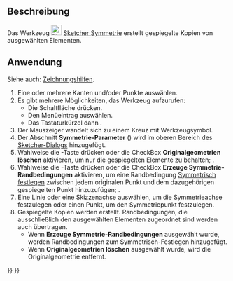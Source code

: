 <languages/>

{{Docnav/de
|[[Sketcher_Offset/de|Versatzkontur]]
|[[Sketcher_RemoveAxesAlignment/de|AchsenausrichtungenEntfernen]]
|[[Sketcher_Workbench/de|Sketcher]]
|IconL=Sketcher_Offset.svg
|IconR=Sketcher_RemoveAxesAlignment.svg
|IconC=Workbench_Sketcher.svg
}}

{{GuiCommand/de
|Name=Sketcher Symmetry
|Name/de=Sketcher Symmetrie
|MenuLocation=Skizze → Skizzenwerkzeuge → Symmetrie
|Workbenches=[[Sketcher_Workbench/de|Sketcher]]
|Shortcut={{KEY|Z}} {{KEY|S}}
|Version=0.16
|SeeAlso=[[Sketcher_MirrorSketch/de|Sketcher SkizzeSpiegeln]]
}}

<span id="Description"></span>
==Beschreibung==

Das Werkzeug [[Image:Sketcher_Symmetry.svg|24px]] [[Sketcher_Symmetry/de|Sketcher Symmetrie]] erstellt gespiegelte Kopien von ausgewählten Elementen.

<span id="Usage"></span>
==Anwendung== 

Siehe auch: [[Sketcher_Workbench/de#Zeichnungshilfen|Zeichnungshilfen]].

# Eine oder mehrere Kanten und/oder Punkte auswählen.
# Es gibt mehrere Möglichkeiten, das Werkzeug aufzurufen:
#* Die Schaltfläche {{Button|[[Image:Sketcher_Symmetry.svg|16px]] [[Sketcher_Symmetry/de|Symmetrie]]}} drücken.
#* Den Menüeintrag {{MenuCommand|Skizze → Skizzenwerkzeuge → [[File:Sketcher_Symmetry.svg|16px]] Symmetrie}} auswählen.
#* Das Tastaturkürzel {{KEY|Z}} dann {{KEY|S}}.
# Der Mauszeiger wandelt sich zu einem Kreuz mit Werkzeugsymbol.
# Der Abschnitt '''Symmetrie-Parameter''' ({{Version/de|1.0}}) wird im oberen Bereich des [[Sketcher_Dialog/de|Sketcher-Dialogs]] hinzugefügt.
# Wahlweise die {{KEY|U}}-Taste drücken oder die CheckBox '''Originalgeometrien löschen''' aktivieren, um nur die gespiegelten Elemente zu behalten; {{Version/de|1.0}}.
# Wahlweise die {{KEY|J}}-Taste drücken oder die CheckBox '''Erzeuge Symmetrie-Randbedingungen''' aktivieren, um eine Randbedingung [[Sketcher_ConstrainSymmetric|Symmetrisch festlegen]] zwischen jedem originalen Punkt und dem dazugehörigen gespiegelten Punkt hinzuzufügen; {{Version/de|1.0}}.
# Eine Linie oder eine Skizzenachse auswählen, um die Symmetrieachse festzulegen oder einen Punkt, um den Symmetriepunkt festzulegen.
# Gespiegelte Kopien werden erstellt. Randbedingungen, die ausschließlich den ausgewählten Elementen zugeordnet sind werden auch übertragen.
#* Wenn '''Erzeuge Symmetrie-Randbedingungen''' ausgewählt wurde, werden Randbedingungen zum Symmetrisch-Festlegen hinzugefügt.
#* Wenn '''Originalgeometrien löschen''' ausgewählt wurde, wird die Originalgeometrie entfernt.


{{Docnav/de
|[[Sketcher_Offset/de|Versatzkontur]]
|[[Sketcher_RemoveAxesAlignment/de|AchsenausrichtungenEntfernen]]
|[[Sketcher_Workbench/de|Sketcher]]
|IconL=Sketcher_Offset.svg
|IconR=Sketcher_RemoveAxesAlignment.svg
|IconC=Workbench_Sketcher.svg
}}

{{Sketcher_Tools_navi{{#translation:}}}}
{{Userdocnavi{{#translation:}}}}